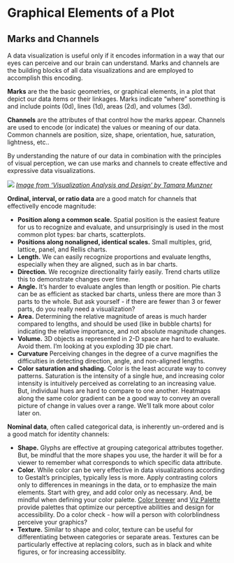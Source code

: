 Graphical Elements of a Plot
=============

Marks and Channels
----------------

A data visualization is useful only if it encodes information in a way that our eyes can perceive and our brain can understand. Marks and channels are the building blocks of all data visualizations and are employed to accomplish this encoding. 

**Marks** are the the basic geometries, or graphical elements, in a plot that depict our data items or their linkages. Marks indicate "where" something is and include points (0d), lines (1d), areas (2d), and volumes (3d).

**Channels** are the attributes of that control how the marks appear. Channels are used to encode (or indicate) the values or meaning of our data. Common channels are position, size, shape, orientation, hue, saturation, lightness, etc..

By understanding the nature of our data in combination with the principles of visual perception, we can use marks and channels to create effective and expressive data visualizations.

![](./img/workshop_data_visualization_munzer_marks_channels_figure.PNG)
*[Image from 'Visualization Analysis and Design' by Tamara Munzner](https://www.oreilly.com/library/view/visualization-analysis-and/9781466508910/K14708_C005.xhtml)*

**Ordinal, interval, or ratio data** are a good match for channels that effectivelly encode magnitude:

* **Position along a common scale.** Spatial position is the easiest feature for us to recognize and evaluate, and unsurprisingly is used in the most common plot types: bar charts, scatterplots.
* **Positions along nonaligned, identical scales.** Small multiples, grid, lattice, panel, and Rellis charts.
* **Length.** We can easily recognize proportions and evaluate lengths, especially when they are aligned, such as in bar charts.
* **Direction.** We recognize directionality fairly easily. Trend charts utilize this to demonstrate changes over time. 
* **Angle.** It's harder to evaluate angles than length or position. Pie charts can be as efficient as stacked bar charts, unless there are more than 3 parts to the whole. But ask yourself - if there are fewer than 3 or fewer parts, do you really need a visualization?
* **Area.** Determining the relative magnitude of areas is much harder compared to lengths, and should be used (like in bubble charts) for indicating the relative importance, and not absolute magnitude changes. 
* **Volume.** 3D objects as represented in 2-D space are hard to evaluate. Avoid them. I'm looking at you exploding 3D pie chart.
* **Curvature** Perceiving changes in the degree of a curve magnifies the difficulties in detecting direction, angle, and non-aligned lengths. 
* **Color saturation and shading.** Color is the least accurate way to convey patterns. Saturation is the intensity of a single hue, and increasing color intensity is intuitively perceived as correlating to an increasing value. But, individual hues are hard to compare to one another. Heatmaps along the same color gradient can be a good way to convey an overall picture of change in values over a range. We'll talk more about color later on.

**Nominal data**, often called categorical data, is inherently un-ordered and is a good match for identity channels: 

* **Shape.** Glyphs are effective at grouping categorical attributes together. But, be mindful that the more shapes you use, the harder it will be for a viewer to remember what corresponds to which specific data attribute.
* **Color.**  While color can be very effective in data visualizations according to Gestalt's principles, typically less is more. Apply contrasting colors only to differences in meanings in the data, or to emphasize the main elements. Start with grey, and add color only as necessary. And, be mindful when defining your color palette. [Color brewer](https://colorbrewer2.org/) and [Viz Palette](https://projects.susielu.com/viz-palette) provide palettes that optimize our perceptive abilities and design for accessibility. Do a color check - how will a person with colorblindness perceive your graphics?
* **Texture.** Similar to shape and color, texture can be useful for differentiating between categories or separate areas. Textures can be particularly effective at replacing colors, such as in black and white figures, or for increasing accessiblity.
